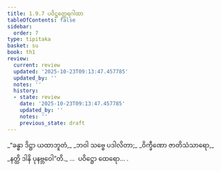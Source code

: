 ```yaml
---
title: 1.9.7 ပဝိဋ္ဌတ္ထေရဂါထာ
tableOfContents: false
sidebar:
  order: 7
type: tipitaka
basket: su
book: th1
review:
  current: review
  updated: '2025-10-23T09:13:47.457785'
  updated_by: ''
  notes: ''
  history:
  - state: review
    date: '2025-10-23T09:13:47.457785'
    updated_by: ''
    notes: ''
    previous_state: draft
---
```



<ReviewStatus review={frontmatter.review} showDetails={true} />

<HypothesisAnnotation frontmatter={frontmatter} />

<DynamicBreadcrumb />

<Division number="87" book="th1" e="ch" v="19" p="239">

<Paragraph number="195" type="verses" book="th1">
_“ခန္ဓာ ဒိဋ္ဌာ ယထာဘူတံ,_  
_ဘဝါ သဗ္ဗေ ပဒါလိတာ;_  
_ဝိက္ခီဏော ဇာတိသံသာရော,_  
_နတ္ထိ ဒါနိ ပုနဗ္ဘဝေါ”တိ._  


</Paragraph>
</Division>

<Paragraph number="196" type="center" book="th1">
…  ပဝိဋ္ဌော ထေရော… .
</Paragraph>
